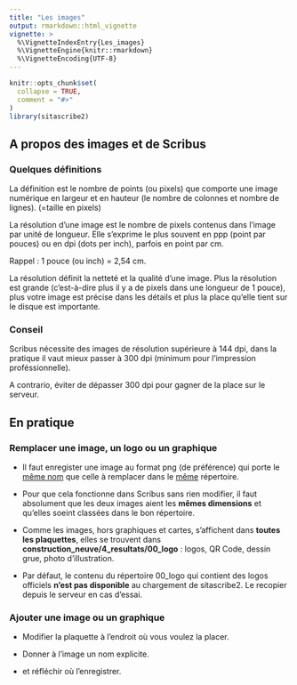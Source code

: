 ```yaml
---
title: "Les images"
output: rmarkdown::html_vignette
vignette: >
  %\VignetteIndexEntry{Les_images}
  %\VignetteEngine{knitr::rmarkdown}
  %\VignetteEncoding{UTF-8}
---
```


```r
knitr::opts_chunk$set(
  collapse = TRUE,
  comment = "#>"
)
library(sitascribe2)
```

## A propos des images et de Scribus

### Quelques définitions

La définition est le nombre de points (ou pixels) que comporte une image numérique en largeur et en hauteur (le nombre de colonnes et nombre de lignes). (=taille en pixels)

La résolution d'une image est le nombre de pixels contenus dans l'image par unité de longueur. Elle s'exprime le plus souvent en ppp (point par pouces) ou en dpi (dots per inch), parfois en point par cm.

Rappel : 1 pouce (ou inch) = 2,54 cm.

La résolution définit la netteté et la qualité d'une image. Plus la résolution est grande (c'est-à-dire plus il y a de pixels dans une longueur de 1 pouce), plus votre image est précise dans les détails et plus la place qu'elle tient sur le disque est importante.

### Conseil

Scribus nécessite des images de résolution supérieure à 144 dpi, dans la pratique il vaut mieux passer à 300 dpi (minimum pour l'impression proféssionnelle).

A contrario, éviter de dépasser 300 dpi pour gagner de la place sur le serveur.

## En pratique

### Remplacer une image, un logo ou un graphique

-   Il faut enregister une image au format png (de préférence) qui porte le [même nom]{.underline} que celle à remplacer dans le [même]{.underline} répertoire.

-   Pour que cela fonctionne dans Scribus sans rien modifier, il faut absolument que les deux images aient les **mêmes dimensions** et qu'elles soeint classées dans le bon répertoire.

-   Comme les images, hors graphiques et cartes, s'affichent dans **toutes les plaquettes**, elles se trouvent dans **construction_neuve/4_resultats/00_logo** : logos, QR Code, dessin grue, photo d'illustration.

-   Par défaut, le contenu du répertoire 00_logo qui contient des logos officiels **n'est pas disponible** au chargement de sitascribe2. Le recopier depuis le serveur en cas d'essai.

### Ajouter une image ou un graphique

-   Modifier la plaquette à l'endroit où vous voulez la placer.

-   Donner à l'image un nom explicite.

-   et réfléchir où l'enregistrer.

